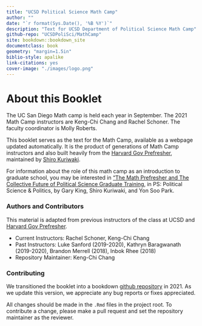 ```yaml
--- 
title: "UCSD Political Science Math Camp"
author: ""
date: "`r format(Sys.Date(), '%B %Y')`"
description: "Text for UCSD Department of Political Science Math Camp"
github-repo: "UCSDPoliSci/MathCamp"
site: bookdown::bookdown_site
documentclass: book
geometry: "margin=1.5in"
biblio-style: apalike
link-citations: yes
cover-image: "./images/logo.png"
---
```

# About this Booklet {-}
The UC San Diego Math camp is held each year in September. The 2021 Math Camp instructors are Keng-Chi Chang and Rachel Schoner. The faculty coordinator is Molly Roberts.

This booklet serves as the text for the Math Camp, available as a webpage updated automatically. It is the product of generations of Math Camp instructors and also built heavily from the [Harvard Gov Prefresher](https://github.com/IQSS/prefresher), maintained by [Shiro Kuriwaki](https://www.shirokuriwaki.com). 

For information about the role of this math camp as an introduction to graduate school, you may be interested in ["The Math Prefresher and The Collective Future of Political Science Graduate Training](https://gking.harvard.edu/prefresher), in PS: Political Science & Politics, by Gary King, Shiro Kuriwaki, and Yon Soo Park.

### Authors and Contributors {-}

This material is adapted from previous instructors of the class at UCSD and [Harvard Gov Prefresher](https://github.com/IQSS/prefresher). 

- Current Instructors: Rachel Schoner, Keng-Chi Chang
- Past Instructors: Luke Sanford (2019-2020), Kathryn Baragwanath (2019-2020), Brandon Merrell (2018), Inbok Rhee (2018)
- Repository Maintainer: Keng-Chi Chang


### Contributing {-}

We transitioned the booklet into a bookdown [github repository](https://github.com/UCSDPoliSci/MathCamp) in 2021.  As we update this version, we appreciate any bug reports or fixes appreciated. 

All changes should be made in the `.Rmd` files in the project root. To contribute a change, please make a pull request and set the repository maintainer as the reviewer.
